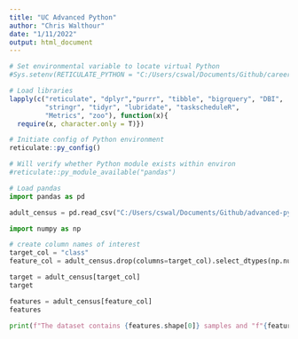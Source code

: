 ```yaml
---
title: "UC Advanced Python"
author: "Chris Walthour"
date: "1/11/2022"
output: html_document
---
```


```r

# Set environmental variable to locate virtual Python
#Sys.setenv(RETICULATE_PYTHON = "C:/Users/cswal/Documents/Github/career_models/my_env/Scripts")

# Load libraries
lapply(c("reticulate", "dplyr","purrr", "tibble", "bigrquery", "DBI",
         "stringr", "tidyr", "lubridate", "taskscheduleR",
         "Metrics", "zoo"), function(x){
  require(x, character.only = T)})

# Initiate config of Python environment
reticulate::py_config()

# Will verify whether Python module exists within environ
#reticulate::py_module_available("pandas")

```

```python

# Load pandas
import pandas as pd

adult_census = pd.read_csv("C:/Users/cswal/Documents/Github/advanced-python-datasci/data/adult-census.csv")

import numpy as np

# create column names of interest
target_col = "class"
feature_col = adult_census.drop(columns=target_col).select_dtypes(np.number).columns.values

target = adult_census[target_col]
target

features = adult_census[feature_col]
features

print(f"The dataset contains {features.shape[0]} samples and "f"{features.shape[1]} features")

```




